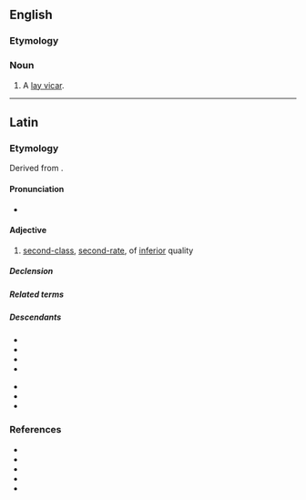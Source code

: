 ==English==

===Etymology===
{{bor|en|la|secundarius}}

===Noun===
{{en-noun|?}}

# A [[lay vicar]].

----

==Latin==

===Etymology===
Derived from {{suffix|la|secundus|t1=second|ārius|t2=adjective forming suffix}}.

====Pronunciation====
* {{la-IPA|secundārius}}

====Adjective====
{{la-adj|secundārius}}

# [[second-class]], [[second-rate]], of [[inferior]] quality

=====Declension=====
{{la-adecl|secundārius}}

=====Related terms=====
{{rel3|la|secundānus|secundātus|secundō|secundum|secundus}}

=====Descendants=====
{{des-top}}
* {{desc|ca|secundari}}
* {{desc|en|secondary}}
* {{desc|fr|secondaire}}
* {{desc|it|secondario}}
{{des-mid}}
* {{desc|pt|secundário}}
* {{desc|ro|secundar}}
* {{desc|es|secundario}}
{{des-bottom}}

===References===
* {{R:L&S}}
* {{R:Elementary Lewis}}
* {{R:du Cange}}
* {{R:Gaffiot}}
* {{R:NLW}}